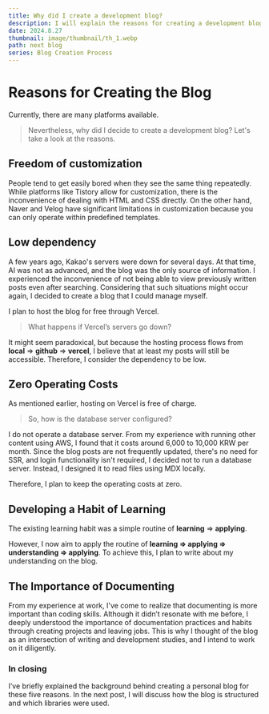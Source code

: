 ```yaml
---
title: Why did I create a development blog?
description: I will explain the reasons for creating a development blog.
date: 2024.8.27
thumbnail: image/thumbnail/th_1.webp
path: next blog
series: Blog Creation Process
---
```


# Reasons for Creating the Blog

Currently, there are many platforms available.

> Nevertheless, why did I decide to create a development blog? Let's take a look at the reasons.

## Freedom of customization

People tend to get easily bored when they see the same thing repeatedly. While platforms like Tistory allow for customization, there is the inconvenience of dealing with HTML and CSS directly. On the other hand, Naver and Velog have significant limitations in customization because you can only operate within predefined templates.

## Low dependency

A few years ago, Kakao's servers were down for several days. At that time, AI was not as advanced, and the blog was the only source of information. I experienced the inconvenience of not being able to view previously written posts even after searching. Considering that such situations might occur again, I decided to create a blog that I could manage myself.

I plan to host the blog for free through Vercel.

> What happens if Vercel’s servers go down?

It might seem paradoxical, but because the hosting process flows from **local** => **github** => **vercel**, I believe that at least my posts will still be accessible. Therefore, I consider the dependency to be low.

## Zero Operating Costs

As mentioned earlier, hosting on Vercel is free of charge.

> So, how is the database server configured?

I do not operate a database server. From my experience with running other content using AWS, I found that it costs around 6,000 to 10,000 KRW per month. Since the blog posts are not frequently updated, there's no need for SSR, and login functionality isn't required, I decided not to run a database server. Instead, I designed it to read files using MDX locally.

Therefore, I plan to keep the operating costs at zero.

## Developing a Habit of Learning

The existing learning habit was a simple routine of **learning** => **applying**.

However, I now aim to apply the routine of **learning => applying => understanding => applying**. To achieve this, I plan to write about my understanding on the blog.

## The Importance of Documenting

From my experience at work, I've come to realize that documenting is more important than coding skills. Although it didn’t resonate with me before, I deeply understood the importance of documentation practices and habits through creating projects and leaving jobs. This is why I thought of the blog as an intersection of writing and development studies, and I intend to work on it diligently.

### In closing

I’ve briefly explained the background behind creating a personal blog for these five reasons. In the next post, I will discuss how the blog is structured and which libraries were used.
